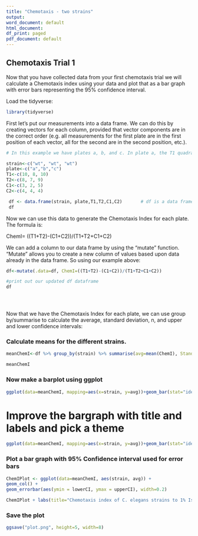 ```yaml
---
title: "Chemotaxis - two strains"
output:
word_document: default
html_document:
df_print: paged
pdf_document: default
---
```


## Chemotaxis Trial 1


Now that you have collected data from your first chemotaxis trial we will calculate a Chemotaxis index using your data and plot that as a bar graph with error bars representing the 95% confidence interval.

Load the tidyverse:
```r
library(tidyverse)

```


First let's put our measurements into a data frame. We can do this by creating vectors for each column, provided that vector components are in the correct order (e.g. all measurements for the first plate are in the first position of each vector, all for the second are in the second position, etc.).


```r

# In this example we have plates a, b, and c. In plate a, the T1 quadrant has 10, T2 has 8, C1 has 3, and C2 has 4. The measurements for the other plates follow a similar pattern.

strain<-c("wt", "wt", "wt")
plate<-c("a","b","c")
T1<-c(10, 8, 10)
T2<-c(8, 7, 9)
C1<-c(3, 2, 5)
C2<-c(4, 4, 4)

 df <- data.frame(strain, plate,T1,T2,C1,C2)       # df is a data frame
 df

```


Now we can use this data to generate the Chemotaxis Index for each plate. The formula is:

ChemI= ((T1+T2)-(C1+C2))/(T1+T2+C1+C2)

We can add a column to our data frame by using the "mutate" function. "Mutate" allows you to create a new column of values based upon data already in the data frame. So using our example above:

```r


df<-mutate(.data=df, ChemI=((T1+T2)-(C1+C2))/(T1+T2+C1+C2))

#print out our updated df dataframe
df





```


Now that we have the Chemotaxis Index for each plate, we can use group by/summarise to calculate the average, standard deviation, n, and upper and lower confidence intervals:

### Calculate means for the different strains.

```r
meanChemI<-df %>% group_by(strain) %>% summarise(avg=mean(ChemI), StandardDeviation=sd(ChemI), n=n(), upperCI=avg+((qnorm(0.975)*StandardDeviation)/sqrt(n)), lowerCI=avg-((qnorm(0.975)*StandardDeviation)/sqrt(n)))

meanChemI
```
### Now make a barplot using ggplot
```r
ggplot(data=meanChemI, mapping=aes(x=strain, y=avg))+geom_bar(stat="identity")
```
# Improve the bargraph with title and labels and pick a theme
```r
ggplot(data=meanChemI, mapping=aes(x=strain, y=avg))+geom_bar(stat="identity")+labs(title="Chemotaxis index of C. elegans strains to 1% Isoamyl alcohol after 1 hour", x="C elegans strain", y="Chemotaxis Index", fill = "Strain") + theme_minimal()+ylim(0,1)
```



### Plot a bar graph with 95% Confidence interval used for error bars

```r
ChemIPlot <- ggplot(data=meanChemI, aes(strain, avg)) +
geom_col() +
geom_errorbar(aes(ymin = lowerCI, ymax = upperCI), width=0.2)

ChemIPlot + labs(title="Chemotaxis index of C. elegans strains to 1% Isoamyl alcohol after 1 hour",y="Chemotaxis Index (95% CI)", x = "Strain") + theme_minimal() + ylim(0,1)
```
### Save the plot
```r
ggsave("plot.png", height=5, width=8)


```